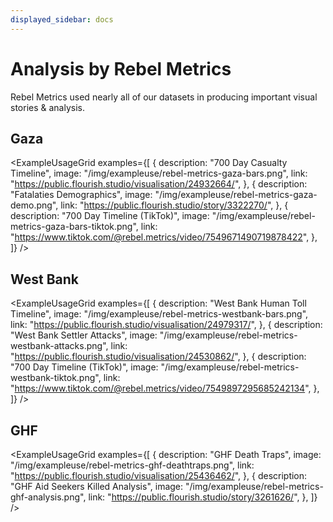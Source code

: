 ```yaml
---
displayed_sidebar: docs
---
```


# Analysis by Rebel Metrics

Rebel Metrics used nearly all of our datasets in producing important visual stories & analysis.


## Gaza

<ExampleUsageGrid
  examples={[
    {
      description: "700 Day Casualty Timeline",
      image: "/img/exampleuse/rebel-metrics-gaza-bars.png",
      link: "https://public.flourish.studio/visualisation/24932664/",
    },
    {
      description: "Fatalaties Demographics",
      image: "/img/exampleuse/rebel-metrics-gaza-demo.png",
      link: "https://public.flourish.studio/story/3322270/",
    },
    {
      description: "700 Day Timeline (TikTok)",
      image: "/img/exampleuse/rebel-metrics-gaza-bars-tiktok.png",
      link: "https://www.tiktok.com/@rebel.metrics/video/7549671490719878422",
    },
  ]}
/>

## West Bank

<ExampleUsageGrid
  examples={[
    {
      description: "West Bank Human Toll Timeline",
      image: "/img/exampleuse/rebel-metrics-westbank-bars.png",
      link: "https://public.flourish.studio/visualisation/24979317/",
    },
    {
      description: "West Bank Settler Attacks",
      image: "/img/exampleuse/rebel-metrics-westbank-attacks.png",
      link: "https://public.flourish.studio/visualisation/24530862/",
    },
    {
      description: "700 Day Timeline (TikTok)",
      image: "/img/exampleuse/rebel-metrics-westbank-tiktok.png",
      link: "https://www.tiktok.com/@rebel.metrics/video/7549897295685242134",
    },
  ]}
/>

## GHF

<ExampleUsageGrid
  examples={[
    {
      description: "GHF Death Traps",
      image: "/img/exampleuse/rebel-metrics-ghf-deathtraps.png",
      link: "https://public.flourish.studio/visualisation/25436462/",
    },
    {
      description: "GHF Aid Seekers Killed Analysis",
      image: "/img/exampleuse/rebel-metrics-ghf-analysis.png",
      link: "https://public.flourish.studio/story/3261626/",
    },
  ]}
/>
